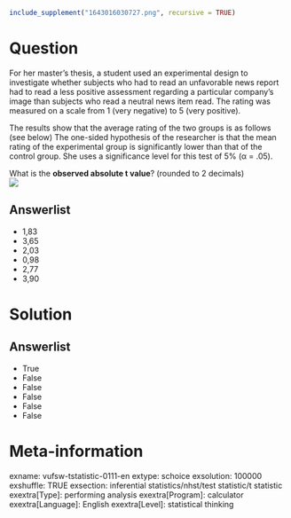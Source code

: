 ```r
include_supplement("1643016030727.png", recursive = TRUE)
```

Question
========
For her master's thesis, a student used an experimental design to investigate whether subjects who had to read an unfavorable news report had to read a less positive assessment regarding a particular company's image than subjects who read a neutral news item read. The rating was measured on a scale from 1 (very negative) to 5 (very positive).  
  
The results show that the average rating of the two groups is as follows (see below)  The one-sided hypothesis of the researcher is that the mean rating of the experimental group is significantly lower than that of the control group. She uses a significance level for this test of 5% (α = .05).  
  
What is the **observed absolute t value**? (rounded to 2 decimals)  
![](1643016030727.png)

Answerlist
----------
* 1,83
* 3,65
* 2,03
* 0,98
* 2,77
* 3,90

Solution
========

Answerlist
----------
* True
* False
* False
* False
* False
* False

Meta-information
================
exname: vufsw-tstatistic-0111-en
extype: schoice
exsolution: 100000
exshuffle: TRUE
exsection: inferential statistics/nhst/test statistic/t statistic
exextra[Type]: performing analysis
exextra[Program]: calculator
exextra[Language]: English
exextra[Level]: statistical thinking

